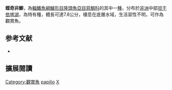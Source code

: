 {{Speciesbox
| name = 蝶奇非鯽
| status = NE
| status_system = IUCN3.1
| image = 
| image_width = 240px
| genus = Xenotilapia
| species = papilio
| authority = [[Büscher|Büscher]], 1990
| synonyms = 
}}

'''蝶奇非鯽'''，為[[輻鰭魚綱|輻鰭魚綱]][[鱸形目|鱸形目]][[隆頭魚亞目|隆頭魚亞目]][[慈鯛科|慈鯛科]]的其中一[[種|種]]，分布於[[非洲|非洲]]中部[[坦干依喀湖|坦干依喀湖]]，為特有種，體長可達7.8公分，棲息在底層水域，生活習性不明，可作為觀賞魚。
==参考文献==
*{{FishBase_species|genus=Xenotilapia|species=papilio|year=2013|month=5}}

== 擴展閱讀 ==
{{refbegin}}
{{wikispecies-inline|Xenotilapia papilio|蝶奇非鯽}}
{{refend}}
{{Taxonbar|from=Q1766946}}

[[Category:觀賞魚|Category:觀賞魚]]
[[Category:奇非鯽屬|papilio]]
[[Category:1990年描述的魚類|X]]


{{鱸形目小作品}}